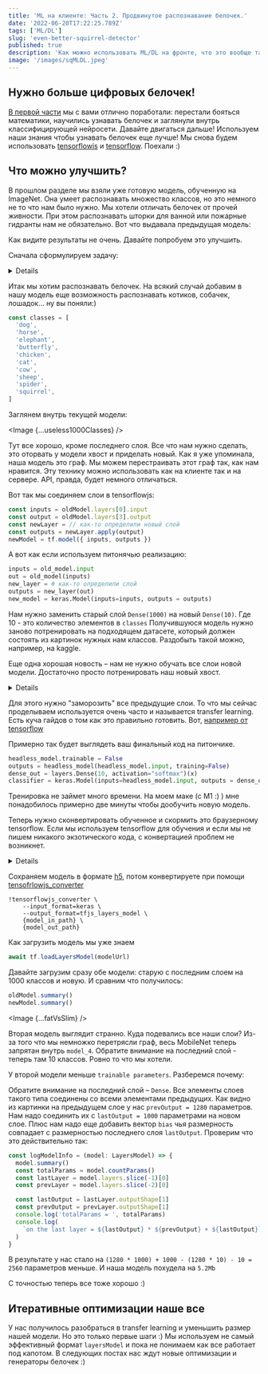 ```yaml
---
title: 'ML на клиенте: Часть 2. Продвинутое распознавание белочек.'
date: '2022-06-20T17:22:25.789Z'
tags: ['ML/DL']
slug: 'even-better-squirrel-detector'
published: true
description: 'Как можно использовать ML/DL на фронте, что это вообще такое и где может пригодиться. Часть 2.'
image: '/images/sqMLDL.jpeg'
---
```




## Нужно больше цифровых белочек!

[В первой части](/blog/how-to-blur-a-squirrel) мы с вами отлично поработали: перестали бояться математики, научились узнавать белочек и заглянули внутрь классифицирующей нейросети.
Давайте двигаться дальше! Используем наши знания чтобы узнавать белочек еще лучше!
Мы снова будем использовать [tensorflowjs](https://www.tensorflow.org/js) и [tensorflow](https://www.tensorflow.org). Поехали :)

## Что можно улучшить?

В прошлом разделе мы взяли уже готовую модель, обученную на ImageNet. Она умеет распознавать множество классов, но это немного не то что нам было нужно.
Мы хотели отличать белочек от прочей живности. При этом распознавать шторки для ванной или пожарные гидранты нам не обязательно.
Вот что выдавала предыдущая модель:

<LayersModel />

Как видите результаты не очень. Давайте попробуем это улучшить.

Сначала сформулируем задачу:

<Details title="Кстати о постановке задач">
  Я искренне считаю, что перед тем как начинать пилить любую фичу надо потратить
  некоторое время чтобы понять что именно от нас требуется. И только после этого
  начинать собственно пилить. Это сэкономит время, ресурсы и, иногда, даже
  нервы.
</Details>

Итак мы хотим распознавать белочек. На всякий случай добавим в нашу модель еще возможность
распознавать котиков, собачек, лошадок... ну вы поняли:)

```ts
const classes = [
  'dog',
  'horse',
  'elephant',
  'butterfly',
  'chicken',
  'cat',
  'cow',
  'sheep',
  'spider',
  'squirrel',
]
```

Заглянем внутрь текущей модели:

<Image {...useless1000Classes} />

Тут все хорошо, кроме последнего слоя. Все что нам нужно сделать, это оторвать у модели хвост и приделать новый.
Как я уже упоминала, наша модель это граф. Мы можем перестраивать этот граф так, как нам нравится.
Эту технику можно использовать как на клиенте так и на сервере. API, правда, будет немного отличаться.

Вот так мы соединяем слои в tensorflowjs:

```ts
const inputs = oldModel.layers[0].input
const output = oldModel.layers[3].output
const newLayer = // как-то определили новый слой
const outputs = newLayer.apply(output)
newModel = tf.model({ inputs, outputs })
```

A вот как если используем питонячью реализацию:

```python
inputs = old_model.input
out = old_model(inputs)
new_layer = # как-то определили слой
outputs = new_layer(out)
new_model = keras.Model(inputs=inputs, outputs = outputs)
```

Нам нужно заменить старый слой `Dense(1000)` на новый `Dense(10)`. Где 10 - это количество элементов в `classes`
Получившуюся модель нужно заново потренировать на подходящем датасете, который должен состоять из картинок нужных нам классов.
Раздобыть такой можно, например, на kaggle.

Еще одна хорошая новость – нам не нужно обучать все слои новой модели. Достаточно просто потренировать наш новый хвост.

<Details title="Не обязательно тренировать только один слой">
  Мы можем потренировать и остальные слои, если нам захочется. Это потенциально
  может добавить нашей модельке точности. Для этого нужно "разморозить" все
  нужные слои. Обычно размораживают несколько последних.
</Details>

Для этого нужно "заморозить" все предыдущие слои. То что мы сейчас проделываем используется
очень часто и называется transfer learning. Есть куча гайдов о том как это правильно
готовить. Вот, [например от tensorflow](https://www.tensorflow.org/tutorials/images/transfer_learning)

Примерно так будет выглядеть ваш финальный код на питончике.

```python
headless_model.trainable = False
outputs = headless_model(headless_model.input, training=False)
dense_out = layers.Dense(10, activation="softmax")(x)
classifier = keras.Model(inputs=headless_model.input, outputs = dense_out)
```

Тренировка не займет много времени. На моем маке (с M1 :) ) мне понадобилось примерно две минуты чтобы дообучить новую модель.

Теперь нужно сконвертировать обученное и скормить это браузерному tensorflow.
Если мы используем tensorflow для обучения и если мы не пишем никакого экзотического кода, с конвертацией проблем не возникнет.

<Details title="Так у меня весь код экзотический!111">
  У меня тоже, хе-хе. Я планирую чуть более подробно рассказать о конвертации в
  следующих частях. Сейчас предлагаю использовать вот такое правило: Используем
  только операции из [этого
  списка](https://github.com/tensorflow/tfjs/blob/master/tfjs-converter/docs/supported_ops.md)
  По возможности никаких кастомных слоев и никаких кастомных моделей.
</Details>

Сохраняем модель в формате [h5](https://www.tensorflow.org/guide/keras/save_and_serialize#keras_h5_format), потом конвертируете при помощи [tensofrlowjs_converter](https://github.com/tensorflow/tfjs/tree/master/tfjs-converter)

```
!tensorflowjs_converter \
    --input_format=keras \
    --output_format=tfjs_layers_model \
    {model_in_path} \
    {model_out_path}
```

Как загрузить модель мы уже знаем

```ts
await tf.loadLayersModel(modelUrl)
```

Давайте загрузим сразу обе модели: старую с последним слоем на 1000 классов и новую. И сравним что получилось:

```ts
oldModel.summary()
newModel.summary()
```

<Image {...fatVsSlim} />

Вторая модель выглядит странно. Куда подевались все наши слои? Из-за того что мы немножко перетрясли граф, весь MobileNet теперь запрятан внутрь `model_4`.
Обратите внимание на последний слой - теперь там 10 классов. Ровно то что мы хотели.

У второй модели меньше `trainable parameters`. Разберемся почему:

Обратите внимание на последний слой – `Dense`. Все элементы слоев такого типа соединены со всеми элементами предыдущих.
Как видно из картинки на предыдущем слое у нас `prevOutput = 1280` параметров. Нам надо соединить их с `lastOutput = 1000` параметрами на новом слое.
Плюс нам надо еще добавить вектор `bias` чья размерность совпадает с размерностью последнего слоя `lastOutput`.
Проверим что это действительно так:

```ts
const logModelInfo = (model: LayersModel) => {
  model.summary()
  const totalParams = model.countParams()
  const lastLayer = model.layers.slice(-1)[0]
  const prevLayer = model.layers.slice(-2)[0]

  const lastOutput = lastLayer.outputShape[1]
  const prevOutput = prevLayer.outputShape[1]
  console.log('totalParams = ', totalParams)
  console.log(
    `on the last layer = ${lastOutput} * ${prevOutput} + ${lastOutput}`
  )
}
```

В результате у нас стало на `(1280 * 1000) + 1000 - (1280 * 10) - 10 = 2560` параметров меньше. И наша модель похудела на `5.2Mb`

C точностью теперь все тоже хорошо :)

<TenLayersModel />

## Итеративные оптимизации наше все

У нас получилось разобраться в transfer learning и уменьшить размер нашей модели. Но это только первые шаги :)
Мы используем не самый эффективный формат `layersModel` и пока не понимаем как все работает под капотом.
В следующих постах нас ждут новые оптимизации и генераторы белочек :)
